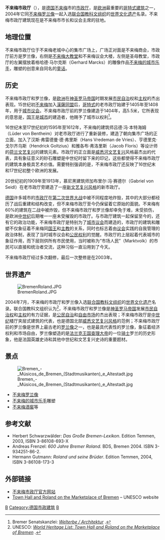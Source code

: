 {{noteTA
|G1=DE
|G2=Unit
}}

{{世界文化遗产概要表
| site_img = Das_Rathaus_(8587659004).jpg
| site_img_capt = 
| site_img_width = 350px
| zh_name = 不来梅的市政厅和罗兰像
| en_name = Town Hall and Roland on the Marketplace of Bremen
| fr_name = 
| country = {{DEU}}
| Region = 欧洲和北美地区
| area    = 0.287公頃
| criterion_c = (iii) (iv) (vi)
| ID      = 1087
| rg_year = 2004年
| ex_rg_year = 
| remarks = 
| org_url = http://whc.unesco.org/en/list/1087
| locmapin  = Germany
| relief    = 1
| latitude  = 53.075972
| longitude = 8.807472
| Coor      = {{Coord|53.075972|8.807472|format=dms|display=inline,title|type:landmark}}
}}

'''不来梅市政厅'''（{{lang-de|Bremer Rathaus}}），是[[德国|德国]][[不来梅|不来梅]]市的[[市政厅|市政厅]]，是[[欧洲|欧洲]]最重要的[[哥特式建筑|哥特式建筑]]之一，2004年它同[[不萊梅的羅蘭像|不来梅罗兰像]]一起入选[[联合国教科文组织|联合国教科文组织]]的[[世界文化遗产|世界文化遗产]]名录。不来梅市政厅建筑现在是不来梅市市长和议会主席的驻地。

== 地理位置 ==
不来梅市政厅位于不来梅老城中心的集市广场上，广场正对面是不来梅商会，市政厅前方是罗兰像，右侧是[[不来梅大教堂|不来梅大教堂]]和不来梅议会大楼，左侧是圣母教堂，市政厅的左翼摆放着格哈德·马尔克斯（Gerhard Marcks）的雕像作品[[不来梅的城市乐手|不来梅的城市乐手]]，雕塑的创意来自同名的[[童话|童话]]。

== 历史 ==
不来梅市政厅和罗兰像，是[[欧洲|欧洲]]在[[神圣罗马帝国|神圣罗马帝国]]时期发展[[市民自治|市民自治]]权和[[主权|主权]]的杰出表现。15世纪初[[不来梅|不来梅]]加入[[漢薩同盟|漢薩同盟]]后，[[哥特式|哥特式]]的老市政厅始建于1405年至1408年，用于[[城市议会|城市议会]]。不来梅市政厅前的罗兰像建造于1404年，高5.5米，它所表现的意思是，[[国王|国王]]是[[城市|城市]]的建造者，他赐予了城市以权利<ref>Bremer Senatskanzlei: ''[http://www.rathaus-bremen.de/sixcms/detail.php?gsid=bremen54.c.2085.de Welterbe / Architektur] {{Wayback|url=http://www.rathaus-bremen.de/sixcms/detail.php?gsid=bremen54.c.2085.de |date=20160304065636 }}''.</ref>。

16世纪末至17世纪初的1595年至1612年，不来梅的建筑师吕德·冯·本特海姆（Lüder von Bentheim）对老市政厅进行了重新装修，建造了朝向集市广场的正立面，加入了汉斯·弗雷德曼·德·弗里斯（Hans Vredeman de Vries）、亨德里克·戈尔齐乌斯（Hendrick Goltzius）和雅各布·弗洛里斯（Jacob Floris）等设计师的[[荷兰文艺复兴|荷兰文艺复兴]]的建筑元素。市政厅的正立面是[[威悉河|威悉河]][[文艺复兴|文艺复兴]]风格最杰出的代表，具有象征意义的砂石雕塑是中世纪时留下来的印记，这些都使得不来梅市政厅的建筑本身极具艺术价值。需要特别强调的是，不来梅市政厅还反映了16世纪末和17世纪初整个欧洲的发展。

20世纪初的1909年至1913年，慕尼黑建筑师加布里尔·冯·赛德尔（Gabriel von Seidl）在老市政厅旁建造了一座[[新文艺复兴风格|新文艺复兴风格]]的新市政厅。

[[德国|德国]]许多城市的[[市政厅|市政厅]]在[[第二次世界大战|第二次世界大战]]中被不同程度地炸毁，其中的大部分都经历了战后重建和结构改变，但不来梅市政厅至今仍保留着它原始的面貌。不来梅有60%的建筑在二战中被炸毁，但不来梅市政厅和罗兰像却幸免于难，未受损伤，是欧洲[[中世纪|中世纪]]后期唯一一座未受摧毁的市政厅。与市政厅建筑一起保留至今的，还有它的政治功能，不来梅市政厅是特别为了[[城市议会|城市议会]]而建造的，市政厅的建筑和雕塑不仅象征着不来梅同[[国王|国王]]和[[主教|主教]]的关系，同时也标志着由[[议会|议会]]实践的自我管理的政治体制，表现了当时城市议会和[[公民权利|公民权利]]的觉醒。市政厅的上层起着代表城市的象征作用，而下层则供所有市民使用，当时被称为“市场人民”（Marktvolk）的市民可以直接和统治者交流，这种习俗一直沿用到了今天。

不来梅市政厅经过多次翻修，最后一次整修是在2003年。

== 世界遗产 ==
[[File:BremenRoland.JPG|thumb]]

2004年7月，不来梅的市政厅和罗兰像入选[[联合国教科文组织|联合国教科文组织]]的[[世界文化遗产|世界文化遗产]]名录。联合国教科文组织认为<ref>UNESCO: ''[http://whc.unesco.org/en/list/1087 World Heritage List: Town Hall and Roland on the Marketplace of Bremen] {{Wayback|url=http://whc.unesco.org/en/list/1087 |date=20170719084342 }}''.</ref>，不来梅市政厅和罗兰像是[[神圣罗马帝国|神圣罗马帝国]]发展[[市民自治权|市民自治权]]和[[主权|主权]]的有力证据，是[[公民自治|公民自治]]和[[自由市场|自由市场]]的杰出表現；不来梅市政厅是[[中世纪|中世纪]]楼厅夹层式建筑的代表，也是德国北部[[威悉文艺复兴风格|威悉文艺复兴风格]]的范例；不来梅市政厅前的罗兰像是世界上最古老的[[不萊梅的羅蘭像|罗兰像]]之一，也是最具代表性的罗兰像，象征着经济权利和市场自由，罗兰像塑造的是[[法兰克王国|法兰克王国]][[查理大帝|查理大帝]]的一位[[骑士|骑士]]罗兰的历史形象，他是法国英雄史诗和其他中世纪和文艺复兴史诗的重要题材。

== 景点 ==
[[File:Bremen_-_Músicos_de_Bremen_(Stadtmusikanten)_e_Altestadt.jpg|thumb]]
* [[不萊梅的羅蘭像|不来梅罗兰像]]
* [[不来梅的城市乐手|不来梅的城市乐手]]雕塑
* [[不来梅酒窖|不来梅酒窖]]等

== 参考文献 ==
<div class="references-small">
<references />
* Herbert Schwarzwälder: ''Das Große Bremen-Lexikon''. Edition Temmen, 2003, ISBN 3-86108-693-X
* Andreas Frenzel: ''600 Jahre Bremer Roland.'' BDS, Bremen 2004. ISBN 3-934251-86-2.
* Hermann Gutmann: ''Roland und seine Brüder''. Edition Temmen, 2004, ISBN 3-86108-173-3
</div>
{{Commons category|Town hall of Bremen}}
== 外部链接 ==
* [http://www.rathaus-bremen.de/ 不来梅市政厅官方网站] {{Wayback|url=http://www.rathaus-bremen.de/ |date=20210218134039 }}
*[https://whc.unesco.org/en/list/1087 Town Hall and Roland on the Marketplace of Bremen] {{Wayback|url=https://whc.unesco.org/en/list/1087 |date=20210216001935 }} – UNESCO website
{{德国的世界遗产}}

{{Authority control}}
[[Category:不来梅建筑物|B]]
[[Category:德国市政建筑|Category:德国市政建筑]]
[[Category:德國世界遺產|B]]